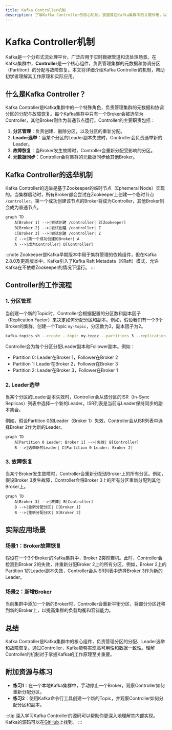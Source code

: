 ```yaml
---
title: Kafka Controller机制
description: 了解Kafka Controller的核心机制，掌握其在Kafka集群中的关键作用，以及如何通过Controller实现分区管理和故障恢复。
---
```


# Kafka Controller机制

Kafka是一个分布式流处理平台，广泛应用于实时数据管道和流处理场景。在Kafka集群中，**Controller**是一个核心组件，负责管理集群的元数据和协调分区（Partition）的分配与故障恢复。本文将详细介绍Kafka Controller的机制，帮助初学者理解其工作原理和实际应用。

## 什么是Kafka Controller？

Kafka Controller是Kafka集群中的一个特殊角色，负责管理集群的元数据和协调分区的分配与故障恢复。每个Kafka集群中只有一个Broker会被选举为Controller，其他Broker则作为普通节点运行。Controller的主要职责包括：

1. **分区管理**：负责创建、删除分区，以及分区的重新分配。
2. **Leader选举**：当某个分区的Leader副本失效时，Controller会负责选举新的Leader。
3. **故障恢复**：当Broker发生故障时，Controller会重新分配受影响的分区。
4. **元数据同步**：Controller会将集群的元数据同步给其他Broker。

## Kafka Controller的选举机制

Kafka Controller的选举是基于Zookeeper的临时节点（Ephemeral Node）实现的。当集群启动时，所有Broker都会尝试在Zookeeper上创建一个临时节点 `/controller`。第一个成功创建该节点的Broker将成为Controller，其他Broker则会成为普通节点。

```mermaid
graph TD
    A[Broker 1] -->|尝试创建 /controller| Z[Zookeeper]
    B[Broker 2] -->|尝试创建 /controller| Z
    C[Broker 3] -->|尝试创建 /controller| Z
    Z -->|第一个成功创建的Broker| A
    A -->|成为Controller| D[Controller]
```

:::note
Zookeeper是Kafka早期版本中用于集群管理的依赖组件，但在Kafka 2.8.0及更高版本中，Kafka引入了Kafka Raft Metadata（KRaft）模式，允许Kafka在不依赖Zookeeper的情况下运行。
:::

## Controller的工作流程

### 1. 分区管理

当创建一个新的Topic时，Controller会根据配置的分区数和副本因子（Replication Factor）来决定如何分配分区和副本。例如，假设我们有一个3个Broker的集群，创建一个Topic `my-topic`，分区数为3，副本因子为2。

```bash
kafka-topics.sh --create --topic my-topic --partitions 3 --replication-factor 2 --bootstrap-server localhost:9092
```

Controller会为每个分区分配Leader副本和Follower副本。例如：

- Partition 0: Leader在Broker 1，Follower在Broker 2
- Partition 1: Leader在Broker 2，Follower在Broker 3
- Partition 2: Leader在Broker 3，Follower在Broker 1

### 2. Leader选举

当某个分区的Leader副本失效时，Controller会从该分区的ISR（In-Sync Replicas）列表中选择一个新的Leader。ISR列表是当前与Leader保持同步的副本集合。

例如，假设Partition 0的Leader（Broker 1）失效，Controller会从ISR列表中选择Broker 2作为新的Leader。

```mermaid
graph TD
    A[Partition 0 Leader: Broker 1] -->|失效| B[Controller]
    B -->|选举新的Leader| C[Partition 0 Leader: Broker 2]
```

### 3. 故障恢复

当某个Broker发生故障时，Controller会重新分配该Broker上的所有分区。例如，假设Broker 3发生故障，Controller会将Broker 3上的所有分区重新分配到其他Broker上。

```mermaid
graph TD
    A[Broker 3] -->|故障| B[Controller]
    B -->|重新分配分区| C[Broker 1]
    B -->|重新分配分区| D[Broker 2]
```

## 实际应用场景

### 场景1：Broker故障恢复

假设在一个3个Broker的Kafka集群中，Broker 2突然宕机。此时，Controller会检测到Broker 2的失效，并重新分配Broker 2上的所有分区。例如，Broker 2上的Partition 1的Leader副本失效，Controller会从ISR列表中选择Broker 3作为新的Leader。

### 场景2：新增Broker

当向集群中添加一个新的Broker时，Controller会重新平衡分区，将部分分区迁移到新的Broker上，以提高集群的负载均衡和容错能力。

## 总结

Kafka Controller是Kafka集群中的核心组件，负责管理分区的分配、Leader选举和故障恢复。通过Controller，Kafka能够实现高可用性和数据一致性。理解Controller的机制对于掌握Kafka的工作原理至关重要。

## 附加资源与练习

- **练习1**：在一个本地Kafka集群中，手动停止一个Broker，观察Controller如何重新分配分区。
- **练习2**：使用Kafka命令行工具创建一个新的Topic，并观察Controller如何分配分区和副本。

:::tip
深入学习Kafka Controller的源码可以帮助你更深入地理解其内部实现。Kafka的源码可以在[GitHub](https://github.com/apache/kafka)上找到。
:::